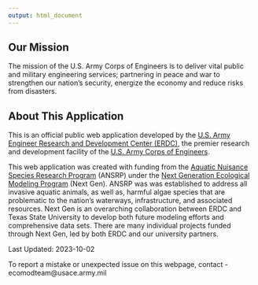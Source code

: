 ```yaml
---
output: html_document
---
```

## Our Mission

The mission of the U.S. Army Corps of Engineers is to deliver vital public and military engineering services; partnering in peace and war to strengthen our nation’s security, energize the economy and reduce risks from disasters.

## About This Application

This is an official public web application developed by the [U.S. Army Engineer Research and Development Center (ERDC)](https://www.erdc.usace.army.mil/), the premier research and development facility of the [U.S. Army Corps of Engineers](https://www.usace.army.mil/). 

This web application was created with funding from the [Aquatic Nuisance Species Research Program](https://www.erdc.usace.army.mil/Missions/Civil-Works/Aquatic-Nuisance-Species-Research-Program/#:~:text=The%20Aquatic%20Nuisance%20Species%20Research,%2C%20infrastructure%2C%20and%20associated%20resources.) (ANSRP) under the [Next Generation Ecological Modeling Program](https://ecomod.erdc.dren.mil/?page_id=447) (Next Gen). ANSRP was was established to address all invasive aquatic animals, as well as, harmful algae species that are problematic to the nation's waterways, infrastructure, and associated resources. Next Gen is an overarching collaboration between ERDC and Texas State University to develop both future modeling efforts and comprehensive data sets. There are many individual projects funded through Next Gen, led by both ERDC and our university partners.

Last Updated: 2023-10-02

To report a mistake or unexpected issue on this webpage, contact - ecomodteam@usace.army.mil

